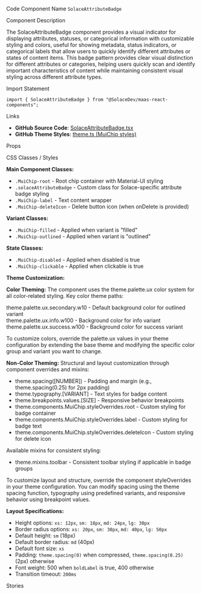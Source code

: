 
<Meta of={SolaceAttributeBadgeStories} />

<Title>Attribute Badge</Title>

<Description of={SolaceAttributeBadgeStories} />

<Subtitle>Code Component Name</Subtitle>
`SolaceAttributeBadge`

<Subtitle>Component Description</Subtitle>

The SolaceAttributeBadge component provides a visual indicator for displaying attributes, statuses, or categorical information with customizable styling and colors, useful for showing metadata, status indicators, or categorical labels that allow users to quickly identify different attributes or states of content items. This badge pattern provides clear visual distinction for different attributes or categories, helping users quickly scan and identify important characteristics of content while maintaining consistent visual styling across different attribute types.

<Subtitle>Import Statement</Subtitle>

```tsx
import { SolaceAttributeBadge } from "@SolaceDev/maas-react-components";
```

<Subtitle>Links</Subtitle>

- **GitHub Source Code**: [SolaceAttributeBadge.tsx](https://github.com/SolaceDev/maas-react-components/blob/main/src/components/SolaceAttributeBadge.tsx)
- **GitHub Theme Styles**: <a href="https://github.com/SolaceDev/maas-react-components/blob/main/src/resources/theme.ts#:~:text=MuiChip" target="_blank">theme.ts (MuiChip styles)</a>

<Subtitle>Props</Subtitle>

<ArgTypes of={SolaceAttributeBadgeStories} />

<Subtitle>CSS Classes / Styles</Subtitle>

**Main Component Classes:**

- `.MuiChip-root` - Root chip container with Material-UI styling
- `.solaceAttributeBadge` - Custom class for Solace-specific attribute badge styling
- `.MuiChip-label` - Text content wrapper
- `.MuiChip-deleteIcon` - Delete button icon (when onDelete is provided)

**Variant Classes:**

- `.MuiChip-filled` - Applied when variant is "filled"
- `.MuiChip-outlined` - Applied when variant is "outlined"

**State Classes:**

- `.MuiChip-disabled` - Applied when disabled is true
- `.MuiChip-clickable` - Applied when clickable is true

**Theme Customization:**

**Color Theming:**
The component uses the theme.palette.ux color system for all color-related styling. Key color theme paths:

<div style={{ display: "flex", alignItems: "center", margin: "8px 0" }}>
	<div
		style={{
			width: "16px",
			height: "16px",
			backgroundColor: "#E0E0E0",
			border: "1px solid rgba(0,0,0,0.2)",
			borderRadius: "3px",
			marginRight: "8px"
		}}
	></div>
	<span>theme.palette.ux.secondary.w10 - Default background color for outlined variant</span>
</div>
<div style={{ display: "flex", alignItems: "center", margin: "8px 0" }}>
	<div
		style={{
			width: "16px",
			height: "16px",
			backgroundColor: "#2196F3",
			border: "1px solid rgba(0,0,0,0.2)",
			borderRadius: "3px",
			marginRight: "8px"
		}}
	></div>
	<span>theme.palette.ux.info.w100 - Background color for info variant</span>
</div>
<div style={{ display: "flex", alignItems: "center", margin: "8px 0" }}>
	<div
		style={{
			width: "16px",
			height: "16px",
			backgroundColor: "#4CAF50",
			border: "1px solid rgba(0,0,0,0.2)",
			borderRadius: "3px",
			marginRight: "8px"
		}}
	></div>
	<span>theme.palette.ux.success.w100 - Background color for success variant</span>
</div>

To customize colors, override the palette.ux values in your theme configuration by extending the base theme and modifying the specific color group and variant you want to change.

**Non-Color Theming:**
Structural and layout customization through component overrides and mixins:

- theme.spacing([NUMBER]) - Padding and margin (e.g., theme.spacing(0.25) for 2px padding)
- theme.typography.[VARIANT] - Text styles for badge content
- theme.breakpoints.values.[SIZE] - Responsive behavior breakpoints
- theme.components.MuiChip.styleOverrides.root - Custom styling for badge container
- theme.components.MuiChip.styleOverrides.label - Custom styling for badge text
- theme.components.MuiChip.styleOverrides.deleteIcon - Custom styling for delete icon

Available mixins for consistent styling:

- theme.mixins.toolbar - Consistent toolbar styling if applicable in badge groups

To customize layout and structure, override the component styleOverrides in your theme configuration. You can modify spacing using the theme spacing function, typography using predefined variants, and responsive behavior using breakpoint values.

**Layout Specifications:**

- Height options: `xs: 12px`, `sm: 18px`, `md: 24px`, `lg: 30px`
- Border radius options: `xs: 20px`, `sm: 30px`, `md: 40px`, `lg: 50px`
- Default height: `sm` (18px)
- Default border radius: `md` (40px)
- Default font size: `xs`
- Padding: `theme.spacing(0)` when compressed, `theme.spacing(0.25)` (2px) otherwise
- Font weight: 500 when `boldLabel` is true, 400 otherwise
- Transition timeout: `200ms`

<Subtitle>Stories</Subtitle>

<CustomStories />
